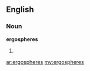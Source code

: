 ==English==

===Noun===
'''ergospheres'''

#{{plural of|ergosphere}}

[[ar:ergospheres]]
[[my:ergospheres]]